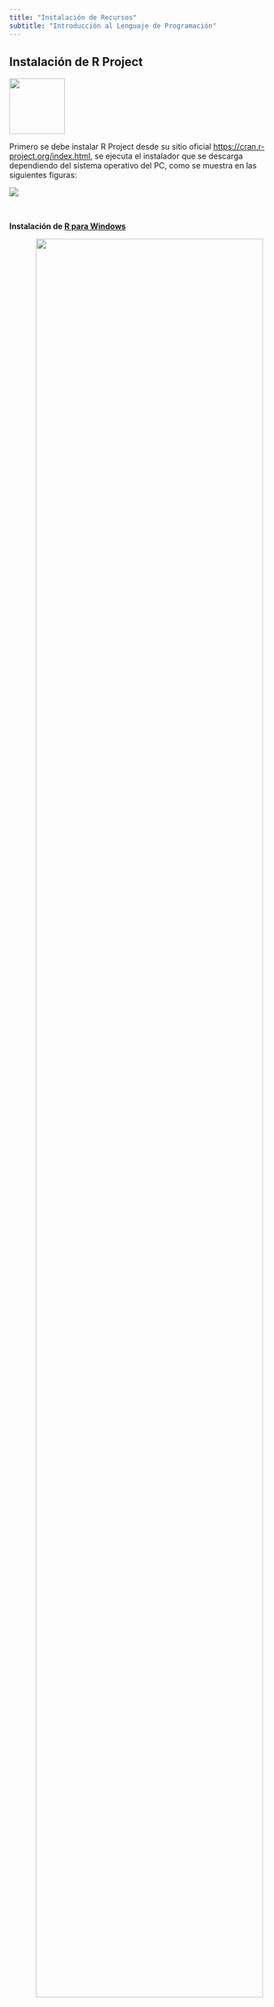 ```yaml
---
title: "Instalación de Recursos"
subtitle: "Introducción al Lenguaje de Programación"
---
```







## Instalación de R Project {#sec-installR}

![](images/R_logo.png){fig-align="left" width="100"}

Primero se debe instalar R Project desde su sitio oficial [https://cran.r-project.org/index.html](https://cran.r-project.org/index.html), se ejecuta el instalador que se descarga dependiendo del sistema operativo del PC, como se muestra en las siguientes figuras:


![](images/install_r.png)

<br>

**Instalación de [R para Windows](https://cran.r-project.org/bin/windows/)**

<center>![](images/install_r_w.gif){width=90%}</center>


<br>

**Instalar [Rtools](https://cran.r-project.org/bin/windows/Rtools/) (solo Sistema Operativo Windows)**

<center>![](images/w_rtools.png){width=60%}</center>

<center>![](images/install_rtools.png){width=60%}</center>

<br>


**Instalación de [R para Mac](https://cran.r-project.org/bin/macosx/)**

<center>![](images/install_r_mac.gif){width=90%}</center>


<br>

**R Project Ejecutándose**

![](images/r_project.png)


## Instalación de RStudio {#sec-installRStudio}


![](images/Logo-RStudio.png){fig-align="left" width="100"}


Se recomienta instalar 
{{< var software.rstudio >}} desde el siguiente [link](https://posit.co/download/rstudio-desktop/), que es Interfaz de Usuario de R Project, desde su sitio web oficial, el cual permite acceder con mayor facilidad a sus funciones y potencialidades de R.


<center>![](images/instaladores_rstudio.png){width=60%}</center>



![](images/Install_RStudio.png)




![](images/rstudio.png)


<center>![](images/rstudio-editor.svg){width=90%}</center>


### RStudio Cloud


[RStudio Cloud](https://rstudio.cloud) es una versión ligera del IDE RStudio alojada en la la nube que permite a cualquiera hacer, compartir, enseñar y aprender Ciencias de Datos Online. Tiene una versión gratuita limitada.

#### Características:

* Analyze your data using the RStudio IDE, directly from your browser.
* Share projects with your team, class, workshop or the world.
* Teach data science with R to your students or colleagues.
* Learn data science in an instructor-led environment or with interactive tutorials.

<center>![](images/Rstudio_cloud_page.png){width=90%}</center>

<center>![](images/rstudio_logging.png){width=90%}</center>

<center>![](images/rstudio_workspace.png){width=90%}</center>

<center>![](images/rstudio_cloud.png){width=90%}</center>



